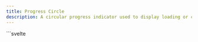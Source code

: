 ```yaml
---
title: Progress Circle
description: A circular progress indicator used to display loading or completion status.
---
```


<Tabs>
  <TabItem label="Preview">
    <ProgressCirclePreview client:load />
  </TabItem>
  <TabItem label="Usage">
    ```svelte
    <script lang="ts">
      import { ProgressCircle } from "@dxdns/feflow"

      function getColor(value: number) {
        if (value < 30) return "red"
        if (value < 70) return "orange"
        return "green"
      }

      const data = [
        { value: 20, color: getColor(20) },
        { value: 45, color: getColor(45) },
        { value: 75, color: getColor(75) },
        { value: 90, color: getColor(90) }
      ]
    </script>

    <div
      style="
        display: flex; 
        gap: 0.5rem; 
        flex-wrap: wrap; 
        align-items: baseline;
        "
    >
      {#each data as { value, color }}
        <ProgressCircle {value} {color}>
          <text
            x={"28px"}
            y={"52px"}
            fill={color}
            style="font-weight: bold; font-size: 18px;"
          >
            {value}%
          </text>
        </ProgressCircle>
      {/each}
    </div>
    ```
  </TabItem>
</Tabs>